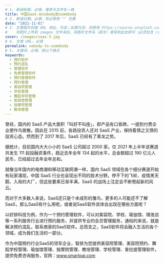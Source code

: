 ```yaml
---
# 1. 新闻标题，必填，推荐与文件名一致
title: 中国SaaS-从nobody到somebody
# 2. 新闻日期，必填，务必使用 "" 包裹
date: "2021-11-01"
# 3. 文章图片封面 URL 地址，可选；如果为空，则使用 https://source.unsplash.com/800x450/?city
#    将图片上传到 images 文件夹后，将图片文件名（英文）填写到此处即可（必须包含 /images/ 前缀）
cover: /images/saas-3.jpg
# 4. 文章 URL，必填
permalink: nobody-to-somebody
# 5. 关键词，必填，按以下格式
keywords:
  - 预约软件
  - 预约混乱
  - 管理软件
  - 免费管理软件
  - 预约管理软件
  - 预约管理
  - 美容院管理
  - 学校管理
  - 舞蹈学校管理
  - 瑜伽馆管理
  - 按摩院管理
  - 教培管理
---
```


曾经，国内的 SaaS 产品大面积「叫好不叫座」，即产品有口皆碑，一提到付费企业便作鸟兽散。因此在 2015 前，各路投资人还对 SaaS 产业，保持着慎之又慎的投资心态。然而到了 2017 年后，SaaS 已经有了乘龙之势。
  
据统计，目前国内大大小小的 SaaS 公司超过 2000 家。仅 2021 年上半年该赛道共发生 111 起投融资事件，趋近去年全年 134 起的水平，总金额超过 190 亿元人民币，已经超过去年全年总和。
  
就像当年国内的电商潮和移动互联网潮一样，国内 SaaS 领域在各个细分赛道开始有玩家涌现，中国 SaaS 行业也呈现出不同的技术分野。停不下的飞轮、疫情黑天鹅、入局的大厂，但这些要素日渐丰满，SaaS 的战场上注定会不断卷起新的风云。
 
而对于大多数人来说，SaaS还只是个未成形的雏鸟，更多的人可能还不了解SaaS，那么SaaS有什么用呢，或者说SaaS软件具体会出现在哪些方面呢？
  
以好排科技为例，作为一个预约管理软件，可以对美容院、学校、瑜伽馆、理发店等一系列服务行业进行预约服务，并提供专业的会员管理服务，通俗的来说，就是解决预约混乱，联系商家的SaaS软件。总而言之，SaaS软件将会融入生活的各个领域，成为我们生活的一部分。

作为中国预约行业SaaS的领军企业，智排为您提供美容院管理、美容院预约、舞蹈学校管理、瑜伽馆管理、按摩院管理、教培管理、学校管理、普拉提管理软件，提供免费咨询服务，官网：www.smartpai.com